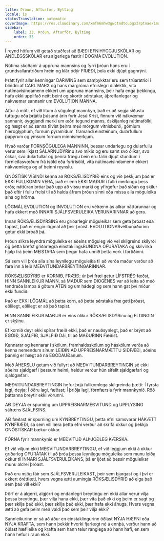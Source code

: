 ```yaml
---
title: Þróun, Afturför, Bylting
locale: is
statusTranslation: automatic
coverImage: https://res.cloudinary.com/xmfm6mhw3gwctndtcubgx2rptnae/image/upload/v1740337243/small_cover_educacion_fundamental_a051170f1c.webp
sidebar:
    label: 33. Þróun, Afturför, Bylting
    order: 33
---
```

Í reynd höfum við getað staðfest að BÆÐI EFNIHYGGJUSKÓLAR og ANDLEGSSKÓLAR eru algerlega fastir í DOGMA EVOLUTION.

Nútíma skoðanir á uppruna mannsins og fyrri þróun hans eru í grundvallaratriðum hrein og klár ódýr FRÆÐI, þola ekki djúpt gagnrýni.

Þrátt fyrir allar kenningar DARWINS sem samþykktar eru sem trúaratriði í blindni af CARL MARX og hans margróma efnislegri díalektík, vita nútímavísindamenn ekkert um uppruna mannsins, þeir hafa enga þekkingu, hafa ekki upplifað neitt beint og skortir sérstakar, áþreifanlegar og nákvæmar sannanir um EVOLUTION MANNA.

Aftur á móti, ef við lítum á sögulegt mannkyn, það er að segja síðustu tuttugu eða þrjátíu þúsund árin fyrir Jesú Krist, finnum við nákvæmar sannanir, óyggjandi merki um æðri tegund manns, óskiljanleg nútímafólki, og hægt er að sanna tilvist þeirra með mörgum vitnisburði, gömlum hieroglyphum, fornum pýramídum, framandi einsteinum, dularfullum papýrum og ýmsum fornum minnismerkjum.

Hvað varðar FORNSÖGULEGA MANNINN, þessar undarlegu og dularfullu verur sem líkjast SÁLARNUDÝRinu svo mikið og eru samt svo ólíkar, svo ólíkar, svo dularfullar og þeirra frægu bein eru falin djúpt stundum í fornleifasvæðum frá ísöld eða fyrirísöld, vita nútímavísindamenn ekkert nákvæmlega og af beinni reynslu.

GNÓSTÍSK VÍSINDI kenna að RÖKSÆLISDÝRIÐ eins og við þekkjum það er EKKI FULLKOMIN VERA, það er enn EKKI MAÐUR í fullri merkingu þess orðs; náttúran þróar það upp að vissu marki og yfirgefur það síðan og skilur það eftir í fullu frelsi til að halda áfram þróun sinni eða missa alla möguleika sína og hrörna.

LÖGMÁL EVOLUTION og INVOLUTION eru vélrænn ás allrar náttúrunnar og hafa ekkert með INNARI SJÁLFSVERULEIKA VERUNARINNAR að gera.

Innan RÖKSÆLISDÝRSINS eru gríðarlegir möguleikar sem geta þróast eða tapast, það er engin lögmál að þeir þróist. EVOLUTIONARvélbúnaðurinn getur ekki þróað þá.

Þróun slíkra leyndra möguleika er aðeins möguleg við vel skilgreind skilyrði og þetta krefst gríðarlegra einstaklingsBUNDNA OFURÁTAKA og skilvirka hjálp frá þeim MEISTARA sem þegar hafa unnið þetta verk í fortíðinni.

Sá sem vill þróa alla sína leynilegu möguleika til að verða maður verður að fara inn á leið MEÐVITUNDARBREYTINGARINNAR.

RÖKSÆLISDÝRIÐ er KORNIÐ, FRÆIÐ; úr því fræi getur LÍFSTRÉÐ fæðst, HINN SANNLEIKUR MANN, sá MAÐUR sem DIOGENES var að leita að með tendraða lampa á götum ATEN og um hádegi og sem hann gat því miður ekki fundið.

Það er EKKI LÖGMÁL að þetta korn, að þetta sérstaka fræ geti þróast, eðlilegt, eðlilegt er að það tapist.

HINN SANNLEIKUR MAÐUR er eins ólíkur RÖKSÆLISDÝRinu og ELDINGIN er skýinu.

Ef kornið deyr ekki spírar fræið ekki, það er nauðsynlegt, það er brýnt að EGÓIÐ, SJÁLFIÐ, SJÁLFIÐ Dái, til að MAÐURINN Fæðist.

Kennarar og kennarar í skólum, framhaldsskólum og háskólum verða að kenna nemendum sínum LEIÐIN AÐ UPPREISNARMÆTTU SIÐFÆÐI, aðeins þannig er hægt að ná EGÓDAUÐanum.

Með ÁHERSLU getum við fullyrt að MEÐVITUNDARBREYTINGIN sé ekki aðeins sjaldgæf í þessum heimi, heldur verður hún sífellt sjaldgæfari og sjaldgæfari.

MEÐVITUNDARBREYTINGIN hefur þrjá fullkomlega skilgreinda þætti: Í fyrsta lagi, deyja; Í öðru lagi, fæðast; Í þriðja lagi, fórnfærsla fyrir mannkynið. Röð þáttanna breytir ekki vörunni.

AÐ DEYJA er spurning um UPPREISNARMEÐVITUND og UPPLYSING sálræns SJÁLFSINS.

AÐ fæðast er spurning um KYNBREYTINGU, þetta efni samsvarar HÁKÆTT KYNFRÆÐI, sá sem vill læra þetta efni verður að skrifa okkur og þekkja GNÓSTÍSKAR bækur okkar.

FÓRNA fyrir mannkynið er MEÐVITUÐ ALÞJÓÐLEG KÆRSKA.

Ef við viljum ekki MEÐVITUNDARBREYTINGU, ef við leggjum ekki á okkur gríðarleg OFURÁTAK til að þróa þessa leynilegu möguleika sem munu leiða okkur til INNARI SJÁLFSVERULEIKANS, þá er ljóst að þessir möguleikar munu aldrei þróast.

Það eru mjög fáir sem SJÁLFSVERULEIKAST, þeir sem bjargast og í því er ekkert óréttlæti, hvers vegna ætti aumingja RÖKSÆLISDÝRIÐ að eiga það sem það vill ekki?

Þörf er á algerri, algjörri og endanlegri breytingu en ekki allar verur vilja þessa breytingu, þær vilja hana ekki, þær vita það ekki og þeim er sagt og þær skilja það ekki, þær skilja það ekki, þær hafa ekki áhuga. Hvers vegna ætti að gefa þeim með valdi það sem þeir vilja ekki?

Sannleikurinn er sá að áður en einstaklingurinn öðlast NÝJA HÆFNI eða NÝJA KRAFTA, sem hann þekkir hvorki fjarlægt né á ennþá, verður hann að öðlast hæfileika og krafta sem hann telur ranglega að hann hafi, en sem hann hefur í raun ekki.

